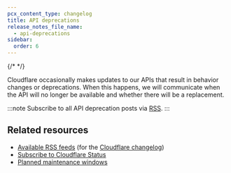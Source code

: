 ```yaml
---
pcx_content_type: changelog
title: API deprecations
release_notes_file_name:
  - api-deprecations
sidebar:
  order: 6
---
```



{/* <!-- Actual content lives in /src/content/release-notes/api-deprecations.yaml. Update the file there for new entries to appear here. For more details, refer to https://developers.cloudflare.com/style-guide/documentation-content-strategy/content-types/changelog/#yaml-file --> */}

Cloudflare occasionally makes updates to our APIs that result in behavior changes or deprecations. When this happens, we will communicate when the API will no longer be available and whether there will be a replacement.

:::note
Subscribe to all API deprecation posts via [RSS](/fundamentals/api/reference/deprecations/index.xml).
:::

<ProductReleaseNotes />

## Related resources

- [Available RSS feeds](/fundamentals/new-features/available-rss-feeds/) (for the [Cloudflare changelog](/changelog/))
- [Subscribe to Cloudflare Status](/support/cloudflare-status/)
- [Planned maintenance windows](/support/disruptive-maintenance/)
